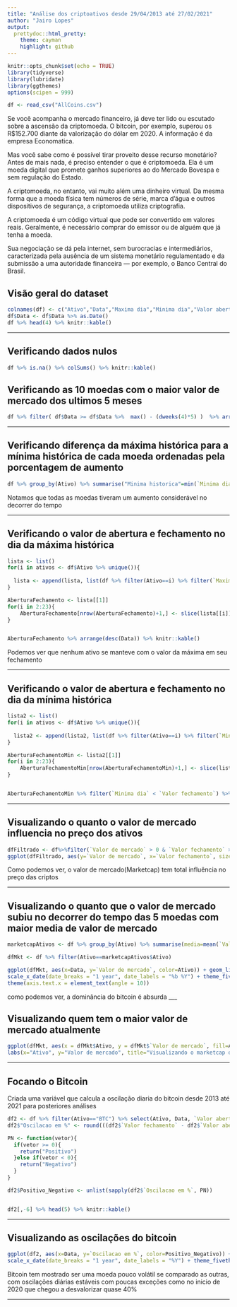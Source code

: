 ```yaml
---
title: "Análise dos criptoativos desde 29/04/2013 até 27/02/2021"
author: "Jairo Lopes"
output:
  prettydoc::html_pretty:
    theme: cayman
    highlight: github
---
```


```r
knitr::opts_chunk$set(echo = TRUE)
library(tidyverse)
library(lubridate)
library(ggthemes)
options(scipen = 999)

df <- read_csv("AllCoins.csv")

```






Se você acompanha o mercado financeiro, já deve ter lido ou escutado sobre a ascensão da criptomoeda. O bitcoin, por exemplo, superou os R$152.700 diante da valorização do dólar em 2020. A informação é da empresa Economatica.

Mas você sabe como é possível tirar proveito desse recurso monetário? Antes de mais nada, é preciso entender o que é criptomoeda. Ela é um moeda digital que promete ganhos superiores ao do Mercado Bovespa e sem regulação do Estado.

A criptomoeda, no entanto, vai muito além uma dinheiro virtual. Da mesma forma que a moeda física tem números de série, marca d’água e outros dispositivos de segurança, a criptomoeda utiliza criptografia.

A criptomoeda é um código virtual que pode ser convertido em valores reais. Geralmente, é necessário comprar do emissor ou de alguém que já tenha a moeda.

Sua negociação se dá pela internet, sem burocracias e intermediários, caracterizada pela ausência de um sistema monetário regulamentado e da submissão a uma autoridade financeira — por exemplo, o Banco Central do Brasil.

## Visão geral do dataset

```r
colnames(df) <- c("Ativo","Data","Maxima dia","Minima dia","Valor abertura","Valor fechamento","Volume","Valor de mercado")
df$Data <- df$Data %>% as.Date()
df %>% head(4) %>% knitr::kable()

```

___

## Verificando dados nulos

```r
df %>% is.na() %>% colSums() %>% knitr::kable()
```


## Verificando as 10 moedas com o maior valor de mercado dos ultimos 5 meses

```r
df %>% filter( df$Data >= df$Data %>%  max() - (dweeks(4)*5) )  %>% arrange(desc(`Valor de mercado`)) %>% group_by(Ativo) %>% summarise(`Valor de mercado`=mean(`Valor de mercado`)) %>% arrange(desc(`Valor de mercado`)) %>% head(10) %>% knitr::kable()

```

___


## Verificando diferença da máxima histórica para a mínima histórica de cada moeda ordenadas pela porcentagem de aumento

```r
df %>% group_by(Ativo) %>% summarise("Minima historica"=min(`Minima dia`), "Maxima historica"=max(`Maxima dia`), "Aumento"=str_c(round(((max(`Maxima dia`) - min(`Minima dia`)) / min(`Minima dia`))*100, 1),"%")) %>% arrange(desc(Aumento)) %>% head(10) %>% knitr::kable()

```

Notamos que todas as moedas tiveram um aumento considerável no decorrer do tempo

___


## Verificando o valor de abertura e fechamento no dia da máxima histórica

```r
lista <- list()
for(i in ativos <- df$Ativo %>% unique()){
  
  lista <- append(lista, list(df %>% filter(Ativo==i) %>% filter(`Maxima dia`==`Maxima dia` %>% max) %>% select(Ativo, `Valor abertura`, `Valor fechamento`, `Maxima dia`, Data)))
}

AberturaFechamento <- lista[[1]]
for(i in 2:23){
    AberturaFechamento[nrow(AberturaFechamento)+1,] <- slice(lista[[i]],1)
}


AberturaFechamento %>% arrange(desc(Data)) %>% knitr::kable()
```


Podemos ver que nenhum ativo se manteve com o valor da máxima em seu fechamento

___



## Verificando o valor de abertura e fechamento no dia da mínima histórica

```r
lista2 <- list()
for(i in ativos <- df$Ativo %>% unique()){
  
  lista2 <- append(lista2, list(df %>% filter(Ativo==i) %>% filter(`Minima dia`==`Minima dia` %>% max) %>% select(Ativo, `Valor abertura`, `Valor fechamento`, `Minima dia`, Data)))
}

AberturaFechamentoMin <- lista2[[1]]
for(i in 2:23){
    AberturaFechamentoMin[nrow(AberturaFechamentoMin)+1,] <- slice(lista2[[i]],1)
}


AberturaFechamentoMin %>% filter(`Minima dia` < `Valor fechamento`) %>% arrange(desc(Data)) %>% knitr::kable()
```

___

## Visualizando o quanto o valor de mercado influencia no preço dos ativos

```r
dfFiltrado <- df%>%filter(`Valor de mercado` > 0 & `Valor fechamento` > 0)
ggplot(dfFiltrado, aes(y=`Valor de mercado`, x=`Valor fechamento`, size=`Valor fechamento`)) + geom_point(color="dodgerblue") + theme_calc()

```

Como podemos ver, o valor de mercado(Marketcap) tem total influência no preço das criptos

___


## Visualizando o quanto que o valor de mercado subiu no decorrer do tempo das 5 moedas com maior media de valor de mercado

```r
marketcapAtivos <- df %>% group_by(Ativo) %>% summarise(media=mean(`Valor de mercado`)) %>% arrange(desc(media)) %>% head(5) %>% select(Ativo)

dfMkt <- df %>% filter(Ativo==marketcapAtivos$Ativo) 

ggplot(dfMkt, aes(x=Data, y=`Valor de mercado`, color=Ativo)) + geom_line() +
scale_x_date(date_breaks = "1 year", date_labels = "%b %Y") + theme_fivethirtyeight() +
theme(axis.text.x = element_text(angle = 10))
```

como podemos ver, a dominância do bitcoin é absurda
___

## Visualizando quem tem o maior valor de mercado atualmente

```r
ggplot(dfMkt, aes(x = dfMkt$Ativo, y = dfMkt$`Valor de mercado`, fill=Ativo)) + geom_bar(stat="sum") +
labs(x="Ativo", y="Valor de mercado", title="Visualizando o marketcap dos 5 primeiros ativos") + theme_calc()
```

___

## Focando o Bitcoin
Criada uma variável que calcula a oscilação diaria do bitcoin desde 2013 até 2021 para posteriores análises


```r
df2 <- df %>% filter(Ativo=="BTC") %>% select(Ativo, Data, `Valor abertura`, `Valor fechamento`)
df2$"Oscilacao em %" <- round(((df2$`Valor fechamento` - df2$`Valor abertura`)/ df2$`Valor abertura`)*100,1)

PN <- function(vetor){
  if(vetor >= 0){
    return("Positivo")
  }else if(vetor < 0){
    return("Negativo")
  }
}

df2$Positivo_Negativo <- unlist(sapply(df2$`Oscilacao em %`, PN)) 


df2[,-6] %>% head(5) %>% knitr::kable()
```

___

## Visualizando as oscilações do bitcoin

```r
ggplot(df2, aes(x=Data, y=`Oscilacao em %`, color=Positivo_Negativo)) + geom_line() +
scale_x_date(date_breaks = "1 year", date_labels = "%Y") + theme_fivethirtyeight()
```

Bitcoin tem mostrado ser uma moeda pouco volátil se comparado as outras, com oscilações diárias estáveis com poucas exceções como no inicio de 2020 que chegou a desvalorizar quase 40%

___
